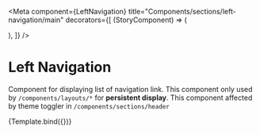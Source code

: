 
<Meta
  component={LeftNavigation}
  title="Components/sections/left-navigation/main"
  decorators={[
    (StoryComponent) => (
      <div>
        <StoryComponent />
      </div>
    ),
  ]}
/>


# Left Navigation

Component for displaying list of navigation link.
This component only used by `/components/layouts/*` for **persistent display**.
This component affected by theme toggler in `/components/sections/header`

<Canvas>
  <Story name="main">{Template.bind({})}</Story>
</Canvas>

<!-- export default {
  component: LeftNavigation,
  title: 'Components/sections/left-navigation/left-navigation',
  parameters: {
    docs: {
      description: {
        component: 'Component for displaying list of navigation link. This component only used by ``/components/layouts/*`` for **persistent display**.'
        + ' This component affected by theme toggler in ``/components/sections/header``',
      },
    },
  },
} as Meta

